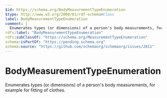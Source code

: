 ```yaml
---
$id: https://schema.org/BodyMeasurementTypeEnumeration
$type: http://www.w3.org/2000/01/rdf-schema#Class
label: BodyMeasurementTypeEnumeration
comment: |
  Enumerates types (or dimensions) of a person's body measurements, for example for fitting of clothes.
rdfs:label: "BodyMeasurementTypeEnumeration"
rdfs:subClassOf: "https://schema.org/MeasurementTypeEnumeration"
schema:isPartOf: "https://pending.schema.org"
schema:source: "https://github.com/schemaorg/schemaorg/issues/2811"
---
```


# BodyMeasurementTypeEnumeration

Enumerates types (or dimensions) of a person's body measurements, for example for fitting of clothes.

